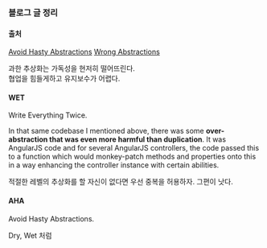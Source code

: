 ### 블로그 글 정리

#### 출처

[Avoid Hasty Abstractions](https://kentcdodds.com/blog/aha-programming)
[Wrong Abstractions](hhttps://sandimetz.com/blog/2016/1/20/the-wrong-abstraction)

과한 추상화는 가독성을 현저히 떨어뜨린다.   
협업을 힘들게하고 유지보수가 어렵다.

#### WET

Write Everything Twice.

In that same codebase I mentioned above, there was some **over-abstraction that was even more harmful than duplication**. It was AngularJS code and for several AngularJS controllers, the code passed this to a function which would monkey-patch methods and properties onto this in a way enhancing the controller instance with certain abilities.

적절한 레벨의 추상화를 할 자신이 없다면 우선 중복을 허용하자. 그편이 낫다.

#### AHA

Avoid Hasty Abstractions.

Dry, Wet 처럼 

